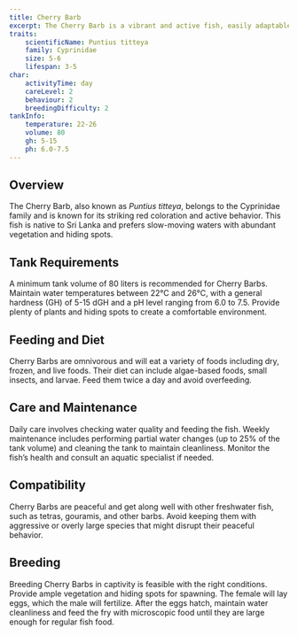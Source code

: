 ```yaml
---
title: Cherry Barb
excerpt: The Cherry Barb is a vibrant and active fish, easily adaptable to aquarium conditions, with beautiful coloring and a friendly demeanor.
traits:
    scientificName: Puntius titteya
    family: Cyprinidae
    size: 5-6
    lifespan: 3-5
char:
    activityTime: day
    careLevel: 2
    behaviour: 2
    breedingDifficulty: 2
tankInfo:
    temperature: 22-26
    volume: 80
    gh: 5-15
    ph: 6.0-7.5
---
```


## Overview
The Cherry Barb, also known as *Puntius titteya*, belongs to the Cyprinidae family and is known for its striking red coloration and active behavior. This fish is native to Sri Lanka and prefers slow-moving waters with abundant vegetation and hiding spots.

## Tank Requirements
A minimum tank volume of 80 liters is recommended for Cherry Barbs. Maintain water temperatures between 22°C and 26°C, with a general hardness (GH) of 5-15 dGH and a pH level ranging from 6.0 to 7.5. Provide plenty of plants and hiding spots to create a comfortable environment.

## Feeding and Diet
Cherry Barbs are omnivorous and will eat a variety of foods including dry, frozen, and live foods. Their diet can include algae-based foods, small insects, and larvae. Feed them twice a day and avoid overfeeding.

## Care and Maintenance
Daily care involves checking water quality and feeding the fish. Weekly maintenance includes performing partial water changes (up to 25% of the tank volume) and cleaning the tank to maintain cleanliness. Monitor the fish’s health and consult an aquatic specialist if needed.

## Compatibility
Cherry Barbs are peaceful and get along well with other freshwater fish, such as tetras, gouramis, and other barbs. Avoid keeping them with aggressive or overly large species that might disrupt their peaceful behavior.

## Breeding
Breeding Cherry Barbs in captivity is feasible with the right conditions. Provide ample vegetation and hiding spots for spawning. The female will lay eggs, which the male will fertilize. After the eggs hatch, maintain water cleanliness and feed the fry with microscopic food until they are large enough for regular fish food.
